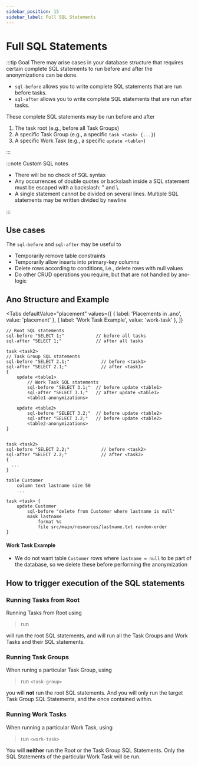 ```yaml
---
sidebar_position: 15
sidebar_label: Full SQL Statements
---
```



# Full SQL Statements

:::tip Goal
There may arise cases in your database structure that requires certain complete SQL statements to run before and after the anonymizations can be done.

- `sql-before` allows you to write complete SQL statements that are run before tasks.
- `sql-after` allows you to write complete SQL statements that are run after tasks.

These complete SQL statements may be run before and after

1. The task root (e.g., before all Task Groups)
2. A specific Task Group (e.g., a specific `task <task> {...}`)
3. A specific Work Task (e.g., a specific `update <table>`)

:::

:::note Custom SQL notes

- There will be no check of SQL syntax
- Any occurrences of double quotes or backslash inside a SQL statement must be escaped with a backslash: \" and \\.
- A single statement cannot be divided on several lines. Multiple SQL statements may be written divided by newline

:::

## Use cases

The `sql-before` and `sql-after` may be useful to

- Temporarily remove table constraints
- Temporarily allow inserts into primary-key columns
- Delete rows according to conditions, i.e., delete rows with null values
- Do other CRUD operations you require, but that are not handled by ano-logic

## Ano Structure and Example

<Tabs
  defaultValue="placement"
  values={[
    { label: 'Placements in .ano', value: 'placement' },
    { label: 'Work Task Example', value: 'work-task' },
  ]}
>

<TabItem value="placement">

```ano
// Root SQL statements
sql-before "SELECT 1;"            // before all tasks
sql-after "SELECT 1;"             // after all tasks

task <task2>
// Task Group SQL statements
sql-before "SELECT 2.1;"            // before <task1>
sql-after "SELECT 2.1;"             // after <task1>
{
    update <table1>
        // Work Task SQL statements
  	  	sql-before "SELECT 3.1;"  // before update <table1>
        sql-after "SELECT 3.1;"   // after update <table1>
        <table1-anonymizations>

    update <table2>
        sql-before "SELECT 3.2;"  // before update <table2>
        sql-after "SELECT 3.2;"   // before update <table2>
        <table2-anonymizations>
}


task <task2>
sql-before "SELECT 2.2;"            // before <task2>
sql-after "SELECT 2.2;"             // after <task2>
{
  ...
}

```

</TabItem>

<TabItem value="work-task">

```ano
table Customer
    column text lastname size 50
    ...

task <task> {
    update Customer
        sql-before "delete from Customer where lastname is null"
        mask lastname
            format %s
            file src/main/resources/lastname.txt random-order
}
```

#### Work Task Example

- We do not want table `Customer` rows where `lastname = null` to be part of the database, so we delete these before performing the anonymization

</TabItem>

</Tabs>

## How to trigger execution of the SQL statements

### Running Tasks from Root

Running Tasks from Root using

> run

will run the root SQL statements, and will run all the Task Groups and Work Tasks and their SQL statements.

### Running Task Groups

When runing a particular Task Group, using

> run `<task-group>`

you will **not** run the root SQL statements. And you will only run the target Task Group SQL Statements, and the once contained within.

### Running Work Tasks

When running a particular Work Task, using

> run `<work-task>`

You will **neither** run the Root or the Task Group SQL Statements. Only the SQL Statements of the particular Work Task will be run.
